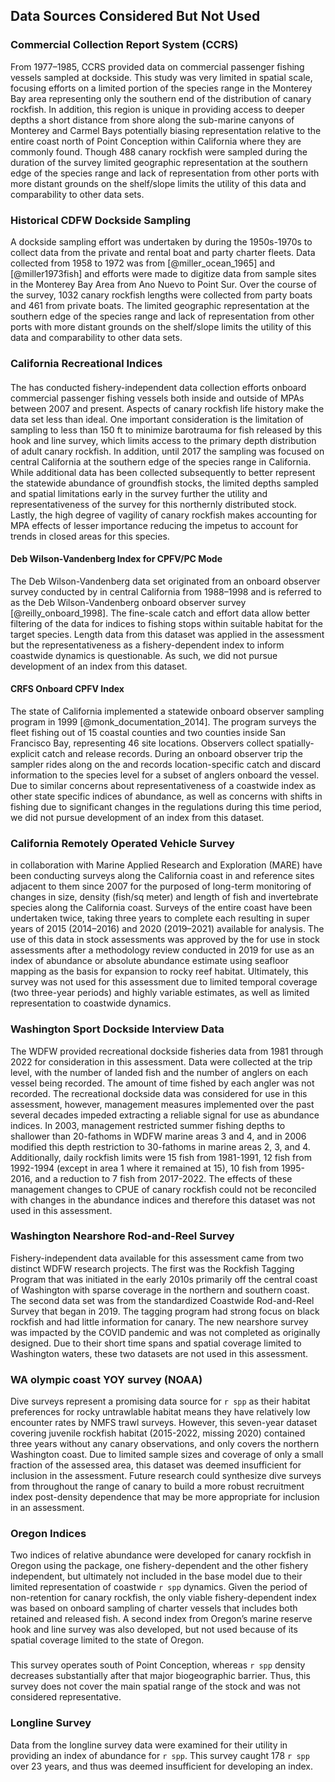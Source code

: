 ## Data Sources Considered But Not Used

### Commercial Collection Report System (CCRS)

From 1977--1985, CCRS provided data on commercial passenger fishing vessels sampled at dockside. This study was very limited in spatial scale, focusing efforts on a limited portion of the species range in the Monterey Bay area representing only the southern end of the distribution of canary rockfish. In addition, this region is unique in providing access to deeper depths a short distance from shore along the sub-marine canyons of Monterey and Carmel Bays potentially biasing representation relative to the entire coast north of Point Conception within California where they are commonly found. Though 488 canary rockfish were sampled during the duration of the survey limited geographic representation at the southern edge of the species range and lack of representation from other ports with more distant grounds on the shelf/slope limits the utility of this data and comparability to other data sets.

### Historical CDFW Dockside Sampling

A dockside sampling effort was undertaken by \gls{cdfw} during the 1950s-1970s to collect data from the private and rental boat and party charter fleets. Data collected from 1958 to 1972 was from [@miller_ocean_1965] and [@miller1973fish] and efforts were made to digitize data from sample sites in the Monterey Bay Area from Ano Nuevo to Point Sur. Over the course of the survey, 1032 canary rockfish lengths were collected from party boats and 461 from private boats. The limited geographic representation at the southern edge of the species range and lack of representation from other ports with more distant grounds on the shelf/slope limits the utility of this data and comparability to other data sets.

### California Recreational Indices

#### \gls{s-ccfrp}

The \gls{s-ccfrp} has conducted fishery-independent data collection efforts onboard commercial passenger fishing vessels both inside and outside of MPAs between 2007 and present. Aspects of canary rockfish life history make the data set less than ideal. One important consideration is the limitation of sampling to less than 150 ft to minimize barotrauma for fish released by this hook and line survey, which limits access to the primary depth distribution of adult canary rockfish. In addition, until 2017 the sampling was focused on central California at the southern edge of the species range in California. While additional data has been collected subsequently to better represent the statewide abundance of groundfish stocks, the limited depths sampled and spatial limitations early in the survey further the utility and representativeness of the survey for this northernly distributed stock. Lastly, the high degree of vagility of canary rockfish makes accounting for MPA effects of lesser importance reducing the impetus to account for trends in closed areas for this species.

#### Deb Wilson-Vandenberg Index for CPFV/PC Mode

The Deb Wilson-Vandenberg data set originated from an onboard observer survey conducted by \gls{cdfw} in central California from 1988--1998 and is referred to as the Deb Wilson-Vandenberg onboard observer survey [@reilly_onboard_1998]. The fine-scale catch and effort data allow better filtering of the data for indices to fishing stops within suitable habitat for the target species. Length data from this dataset was applied in the assessment but the representativeness as a fishery-dependent index to inform coastwide dynamics is questionable. As such, we did not pursue development of an index from this dataset.  

#### CRFS Onboard CPFV Index

The state of California implemented a statewide onboard observer sampling program in 1999 [@monk_documentation_2014]. The program surveys the \gls{cpfv} fleet fishing out of 15 coastal counties and two counties inside San Francisco Bay, representing 46 site locations. Observers collect spatially-explicit catch and release records. During an onboard observer trip the sampler rides along on the \gls{cpfv} and records location-specific catch and discard information to the species level for a subset of anglers onboard the vessel. Due to similar concerns about representativeness of a coastwide index as other state specific indices of abundance, as well as concerns with shifts in fishing due to significant changes in the regulations during this time period, we did not pursue development of an index from this dataset.
 

### California Remotely Operated Vehicle Survey

\Gls{cdfw} in collaboration with Marine Applied Research and Exploration (MARE) have been conducting \gls{rov} surveys along the California coast in \gls{mpa} and reference sites adjacent to them since 2007 for the purposed of long-term monitoring of changes in size, density (fish/sq meter) and length of fish and invertebrate species along the California coast. Surveys of the entire coast have been undertaken twice, taking three years to complete each resulting in super years of 2015 (2014--2016) and 2020 (2019--2021) available for analysis. The use of this data in stock assessments was approved by the \gls{ssc} for use in stock assessments after a methodology review conducted in 2019 for use as an index of abundance or absolute abundance estimate using seafloor mapping as the basis for expansion to rocky reef habitat. Ultimately, this survey was not used for this assessment due to limited temporal coverage (two three-year periods) and highly variable estimates, as well as limited representation to coastwide dynamics.

### Washington Sport Dockside Interview Data

The WDFW provided recreational dockside fisheries data from 1981 through 2022 for consideration in this assessment. Data were collected at the trip level, with the number of landed fish and the number of anglers on each vessel being recorded. The amount of time fished by each angler was not recorded. The recreational dockside data was considered for use in this assessment, however, management measures implemented over the past several decades impeded extracting a reliable signal for use as abundance indices. In 2003, management restricted summer fishing depths to shallower than 20-fathoms in WDFW marine areas 3 and 4, and in 2006 modified this depth restriction to 30-fathoms in marine areas 2, 3, and 4. Additionally, daily rockfish limits were 15 fish from 1981-1991, 12 fish from 1992-1994 (except in area 1 where it remained at 15), 10 fish from 1995-2016, and a reduction to 7 fish from 2017-2022. The effects of these management changes to CPUE of canary rockfish could not be reconciled with changes in the abundance indices and therefore this dataset was not used in this assessment.

### Washington Nearshore Rod-and-Reel Survey

Fishery-independent data available for this assessment came from two distinct WDFW research projects. The first was the Rockfish Tagging Program that was initiated in the early 2010s primarily off the central coast of Washington with sparse coverage in the northern and southern coast. The second data set was from the standardized Coastwide Rod-and-Reel Survey that began in 2019. The tagging program had strong focus on black rockfish and had little information for canary. The new nearshore survey was impacted by the COVID pandemic and was not completed as originally designed. Due to their short time spans and spatial coverage limited to Washington waters, these two datasets are not used in this assessment.

### WA olympic coast YOY survey (NOAA)

Dive surveys represent a promising data source for `r spp` as their habitat preferences for rocky untrawlable habitat means they have relatively low encounter rates by NMFS trawl surveys. However, this seven-year dataset covering juvenile rockfish habitat (2015-2022, missing 2020) contained three years without any canary observations, and only covers the northern Washington coast. Due to limited sample sizes and coverage of only a small fraction of the assessed area, this dataset was deemed insufficient for inclusion in the assessment. Future research could synthesize dive surveys from throughout the range of canary to build a more robust recruitment index post-density dependence that may be more appropriate for inclusion in an assessment. 

### Oregon Indices

Two indices of relative abundance were developed for canary rockfish in Oregon using the \gls{sdmtmb} package, one fishery-dependent and the other fishery independent, but ultimately not included in the base model due to their limited representation of coastwide `r spp` dynamics. Given the period of non-retention for canary rockfish, the only viable fishery-dependent index was based on onboard sampling of charter vessels that includes both retained and released fish. A second index from Oregon’s marine reserve hook and line survey was also developed, but not used because of its spatial coverage limited to the state of Oregon.

### \gls{s-hkl}

This survey operates south of Point Conception, whereas `r spp` density decreases substantially after that major biogeographic barrier. Thus, this survey does not cover the main spatial range of the stock and was not considered representative.

### \gls{iphc} Longline Survey

Data from the \gls{iphc} longline survey data were examined for their utility in providing an index of abundance for `r spp`. This survey caught 178 `r spp` over 23 years, and thus was deemed insufficient for developing an index.